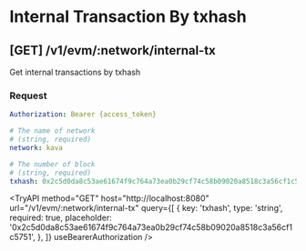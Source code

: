 
# Internal Transaction By txhash

## **[GET]** /v1/evm/:network/internal-tx

Get internal transactions by txhash

### Request

```yaml filename="Headers"
Authorization: Bearer {access_token}
```

```yaml filename="Parameters"
# The name of network
# (string, required)
network: kava
```

```yaml filename="Queries"
# The number of block
# (string, required)
txhash: 0x2c5d0da8c53ae61674f9c764a73ea0b29cf74c58b09020a8518c3a56cf1c5751
```

<TryAPI
  method="GET"
  host="http://localhost:8080"
  url="/v1/evm/:network/internal-tx"
  query={[
    {
      key: 'txhash',
      type: 'string',
      required: true,
      placeholder: '0x2c5d0da8c53ae61674f9c764a73ea0b29cf74c58b09020a8518c3a56cf1c5751',
    },
  ]}
  useBearerAuthorization
/>
